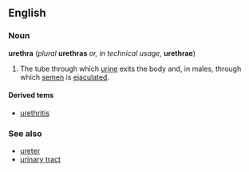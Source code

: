 ==English==
===Noun===
'''urethra''' (''plural'' '''urethras''' ''or, in technical usage,'' '''urethrae''')

# {{anatomy}} The tube through which [[urine]] exits the body and, in males, through which [[semen]] is [[ejaculate]]d.

====Derived tems====
*[[urethritis]]

===See also===
*[[ureter]]
*[[urinary tract]]